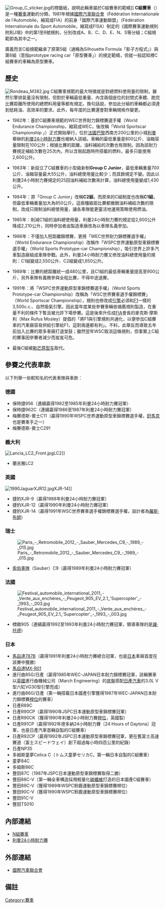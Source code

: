 {{Unreferenced|time=2021-12-16T12:25:04+00:00}}
[[File:Group_C_sticker.jpg|thumb]]的標籤紙，說明此輛車屬於C組賽車的範疇]]
'''C組賽車'''（{{lang-en|Group C}}）是一種[[賽車|賽車]]運動的分類，1981年根據[[國際汽車聯合會|國際汽車聯合會]]（Fédération Internationale de l'Automobile，縮寫成FIA）的前身「國際汽車運動聯盟」（Fédération Internationale du Sport Automobile，縮寫成FISA）制定的《國際賽車運動規則附則J項》中的第1至8號規則，分別改成A、B、C、D、E、N、S等分組；C組規範即為其中之一。

廣義而言C組規範繼承了原第5組（通稱為Silhouette Formula「影子方程式」）與第6組（意指prototype racing car「原型賽車」）的規定範疇，但就一般認知裡C組賽車的車輛為原型賽車。

== 歷史 ==
[[File:Rondeau_M382.jpg|thumb]]
C組賽車規範的最大特徵就是對總燃料使用量的限制，雖然引擎排氣量沒有限制，但對於車輛最低重量、內含兩個座位的封閉式車體、跑完比賽距離所使用的總燃料用量等都有規定。換句話說，參加此分組的車輛都必須達到低耗油、高效率的要求。此外，每年度的比賽還會對車輛規格作變更。

* 1982年：基於C組賽車規範的WEC世界耐力錦標賽選手權（World Endurance Championship，縮寫成WEC，後改稱「World Sportscar Championship 」）正式開始舉行，位於[[法國|法國]][[巴黎|巴黎]]西南方200公里的小城[[利曼|利曼]]舉辦的[[勒芒24小時耐力賽|利曼24小時耐力賽]]也被納入該組。車輛的最低重量是800公斤、油箱容量限制在100公升；根據比賽的距離，油料補給的次數也有限制。因為該耐力賽規定補給次數在25次內，所以含剛起跑時所搭載的燃料，最多只能使用2,600公升。

* 1983年：新設立了C組賽車的小型級新制'''Group C Junior'''，最低車輛重量700公斤、油箱容量最大55公升，油料總使用量比較少；而其餘規定不變。因此以利曼24小時耐力賽規定的25回油料補給次數來計算，油料總使用量變成1,430公升。

* 1984年：原「Group C Junior」改稱'''C2組'''，而原來的C組制度也改稱'''C1組'''，但最低車輛重量加大為850公斤。這兩種級距比賽都撤銷油料補給次數的限制，改成只限制油料總使用量，讓各車隊能更靈活地運用策略使用燃油。

* 1985年：削減C1組的油料總使用量，利曼24小時耐力賽的規定從2,600公升降成2,210公升，同時參加者由製造車廠改為以車隊名義參加。

* 1986年：不僅加入短距離錦標賽，更將「WEC世界耐力錦標賽選手權」（World Endurance Championship）改稱作「WSPC世界運動原型車錦標賽選手權」（World Sports Prototype-car Championship），吸引世界上許多汽車製造廠組成車隊參戰。此外，利曼24小時耐力賽又修改油料總使用量的規則：C1組變成2,550公升、C2組變成1,650公升。

* 1989年：比賽的總距離統一成480公里，且C1組的最低車輛重量提高至900公斤，另外車隊有義務參與全程比賽，不得中途退賽。

* 1991年：將「WSPC世界運動原型車錦標賽選手權」（World Sports Prototype-car Championship）改稱為「WSC世界賽車選手權錦標賽」（World Sportscar Championship），規則也修改成[[發動機|引擎]]必須和[[一級方程式賽車|F1]]一樣的3,500c.c.、自然吸氣引擎。因此當年度某些參賽車輛依循舊規則製造，在重量不利的條件下暫且被允許下場參賽。這是後來升任成[[國際汽車聯合會|FIA]]會長的麥克斯·摩斯利（Max Rufus Mosley）提倡的「將F1與引擎規則共通化，以便參加C組賽車的汽車廠容易供給引擎給F1，這對兩邊都有利」。不料，此舉反而導致五年前加入比賽的眾多車廠打退堂鼓；雖然翌年WSC取消這條規則，但事實上C組的賽事因參賽者減少而岌岌可危。

* 最後C組被[[勒芒原型车|勒芒原型车]]取代。

== 參賽之代表車款 ==
以下列舉一些較知名的代表車隊與車款：
=== 德國 ===
{{multiple image
| align  = right
|direction=vertical
| width  = 150
| image1 = Porsche Coupe 956C (1982) pic1.JPG
| image2 = Kremer-Sienfleld 962, 1 of 5 made (6283363400).jpg
| caption2 = 上為保時捷956，下為保時捷962C
}}
* 保時捷956（連續贏得1982至1985年利曼24小時耐力賽冠軍）
* 保時捷962C（連續贏得1986至1987年利曼24小時耐力賽冠軍）
* 梅賽德斯-賓士C11（贏得1990年WSPC世界運動原型車錦標賽選手權，[[邁克爾·舒馬赫|舒馬克]]也是賽車手之一）
* 梅賽德斯-賓士C291

=== 義大利 ===
[[File:Lancia_LC2_Front.jpg|thumb]]LC2]]
* 蘭吉雅LC2

=== 英國 ===
[[File:1990JaguarXJR12.jpg|thumb]]XJR-14]]
* 捷豹XJR-9（贏得1988年利曼24小時耐力賽冠軍）
* 捷豹XJR-12（贏得1990年利曼24小時耐力賽冠軍）
* 捷豹XJR-14（贏得1991年WSC世界賽車選手權錦標賽選手權，設計者為[[羅斯·布朗|羅斯·布朗]]）

=== 瑞士 ===
[[File:Paris_-_Retromobile_2012_-_Sauber_Mercedes_C9_-_1989_-_015.jpg|thumb]]
* [[索伯車隊|索伯車隊]]（Sauber）C9（贏得1989年利曼24小時耐力賽冠軍）

=== 法國 ===
[[File:Festival_automobile_international_2011_-_Vente_aux_enchères_-_Peugeot_905_EV_2.1_'Supercopter'_-_1993_-_003.jpg|thumb]]
* 標緻905（連續贏得1992至1993年利曼24小時耐力賽冠軍，領導車隊的是[[讓·托德|讓·托德]]）

=== 日本 ===
* [[馬自達787|馬自達787B]]（贏得1991年利曼24小時耐力賽總合冠軍，也是[[日本|日本]]車廠首度在該賽中獲勝）
* [[馬自達MX-R01|馬自達MX-R01]]
* 進行曲85G/日產（贏得1985年WEC-JAPAN日本耐力錦標賽冠軍，該輛賽車以[[英國|英國]]進行曲機械公司〔March Engineering〕的[[底盤|底盤]]搭配[[日產汽車|日產汽車]]的3.0L V型六缸VG30型引擎而成）
* 進行曲86G/日產（第一輛搭載日本國產引擎獲得1987年WEC-JAPAN日本耐力錦標賽[[頭位|桿位]]的賽車）
* 日產R89C
* 日產R90CP（贏得1990年JSPC日本運動原型車錦標賽冠軍）
* 日產R90CK（獲得1990年利曼24小時耐力賽[[頭位|桿位]]，英國製）
* 日產R91CP（贏得1992年德多納24小時耐力賽〔24 Hours of Daytona〕冠軍，也是日產汽車首輛自製的C組賽車）
* 日產R92CP（贏得1992年JSPC日本運動原型車錦標賽冠軍，更在舊富士高速賽道〔富士スピードウェイ〕創下超過每小時四百公里的紀錄）
* 日產NP35
* 多姆斯童夢Celica C（{{ja}}トムス童夢セリカC，第一輛日本自製的C組賽車）
* 童夢84C
* 多姆斯86C
* 豐田87C（1987年JSPC日本運動原型車錦標賽取得二勝） 
* 豐田88C-V（第一輛全車構造採用輕量化[[碳纖維|碳纖維]]打造的日本國產C組賽車） 
* 豐田89C-V（獲得1989年WSPC鈴鹿運動原型車錦標賽桿位） 
* 豐田90C-V（獲得1990年WSPC鈴鹿運動原型車錦標賽桿位） 
* 豐田91C-V 
* 豐田TS010

== 內部連結 ==
* [[N組賽車|N組賽車]]
* [[勒芒24小時耐力賽|利曼24小時耐力賽]]

== 外部連結 ==
* [http://www.fia.com/ 國際汽車聯合會]{{Wayback|url=http://www.fia.com/ |date=20060111235606 }}

== 備註 ==
<div class="references-small">
<references />
</div>

[[Category:賽車|Category:賽車]]